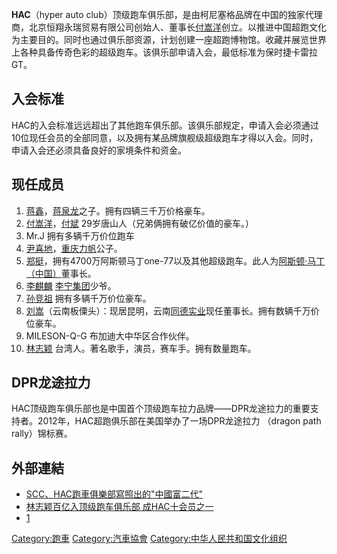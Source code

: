 '''HAC'''（hyper auto club）顶级跑车俱乐部，是由柯尼塞格品牌在中国的独家代理商，北京恒翔永瑞贸易有限公司创始人、董事长[[付嵩洋|付嵩洋]]创立。以推进中国超跑文化为主要目的。同时也通过俱乐部资源，计划创建一座超跑博物馆。收藏并展览世界上各种具备传奇色彩的超级跑车。该俱乐部申请入会，最低标准为保时捷卡雷拉GT。

==入会标准==
HAC的入会标准远远超出了其他跑车俱乐部。该俱乐部规定，申请入会必须通过10位现任会员的全部同意，以及拥有某品牌旗舰级超级跑车才得以入会。同时，申请入会还必须具备良好的家境条件和资金。

==现任成员==
# [[蒋鑫|蒋鑫]]，[[蒋泉龙|蒋泉龙]]之子。拥有四辆三千万价格豪车。
# [[付嵩洋|付嵩洋]]，[[付斌|付斌]] 29岁唐山人（兄弟俩拥有破亿价值的豪车。）
# Mr.J 拥有多辆千万价位跑车
# [[尹喜地|尹喜地]]，[[重庆力帆|重庆力帆]]公子。
# [[郑挺|郑挺]]，拥有4700万阿斯顿马丁one-77以及其他超级跑车。此人为[[阿斯顿·马丁（中国）|阿斯顿·马丁（中国）]]董事长。
# [[李麒麟|李麒麟]] [[李宁集团|李宁集团]]少爷。
# [[孙竞祖|孙竞祖]] 拥有多辆千万价位豪车。
# [[刘嵩|刘嵩]]（云南板僳头）：现居昆明，云南[[同德实业|同德实业]]现任董事长。拥有数辆千万价位豪车。
# MILESON-Q-G 布加迪大中华区合作伙伴。
# [[林志颖|林志颖]] 台湾人。著名歌手，演员，赛车手。拥有数量跑车。

==DPR龙途拉力==
HAC顶级跑车俱乐部也是中国首个顶级跑车拉力品牌——DPR龙途拉力的重要支持者。2012年，HAC超跑俱乐部在美国举办了一场DPR龙途拉力 （dragon path rally）锦标赛。

== 外部連結 ==
* [http://cn.ibtimes.com/trad/articles/25752/20130411/hac.htm SCC、HAC跑車俱樂部寫照出的"中國富二代"] {{Wayback|url=http://cn.ibtimes.com/trad/articles/25752/20130411/hac.htm |date=20130417080517 }}
* [https://web.archive.org/web/20160304045411/http://news.mingxing.com/read/86/257484001.html 林志颖百亿入顶级跑车俱乐部 成HAC十会员之一]
* [http://auto.qq.com/a/20121229/000005.htm] {{Wayback|url=http://auto.qq.com/a/20121229/000005.htm |date=20160306023321 }}

[[Category:跑車|Category:跑車]]
[[Category:汽車協會|Category:汽車協會]]
[[Category:中华人民共和国文化组织|Category:中华人民共和国文化组织]]